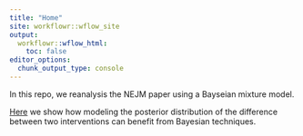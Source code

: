 ```yaml
---
title: "Home"
site: workflowr::wflow_site
output:
  workflowr::wflow_html:
    toc: false
editor_options:
  chunk_output_type: console
---
```



In this repo, we reanalysis the NEJM paper using a Bayseian mixture model.

[Here](first-analysis.html) we show how modeling the posterior distribution of the difference between two interventions can benefit from Bayesian techniques.


